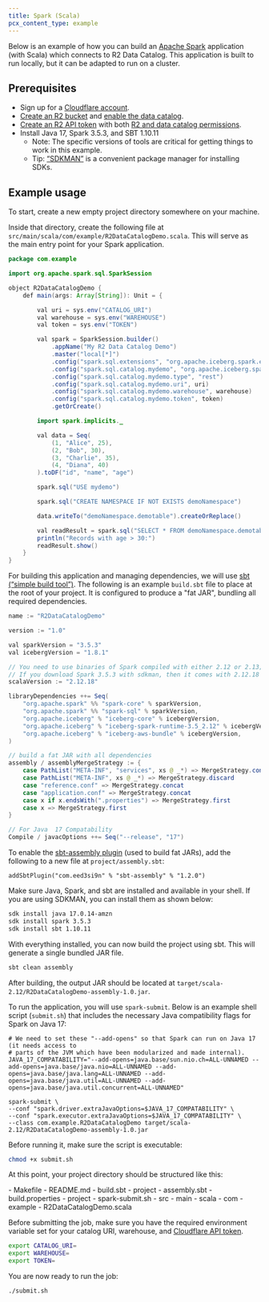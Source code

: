 ```yaml
---
title: Spark (Scala)
pcx_content_type: example
---
```




Below is an example of how you can build an [Apache Spark](https://spark.apache.org/) application (with Scala) which connects to R2 Data Catalog. This application is built to run locally, but it can be adapted to run on a cluster.

## Prerequisites

- Sign up for a [Cloudflare account](https://dash.cloudflare.com/sign-up/workers-and-pages).
- [Create an R2 bucket](/r2/buckets/create-buckets/) and [enable the data catalog](/r2/data-catalog/manage-catalogs/#enable-r2-data-catalog-on-a-bucket).
- [Create an R2 API token](/r2/api/tokens/) with both [R2 and data catalog permissions](/r2/api/tokens/#permissions).
- Install Java 17, Spark 3.5.3, and SBT 1.10.11
  - Note: The specific versions of tools are critical for getting things to work in this example.
  - Tip: [“SDKMAN”](https://sdkman.io/) is a convenient package manager for installing SDKs.

## Example usage

To start, create a new empty project directory somewhere on your machine.

Inside that directory, create the following file at `src/main/scala/com/example/R2DataCatalogDemo.scala`. This will serve as the main entry point for your Spark application.

```java
package com.example

import org.apache.spark.sql.SparkSession

object R2DataCatalogDemo {
    def main(args: Array[String]): Unit = {

        val uri = sys.env("CATALOG_URI")
        val warehouse = sys.env("WAREHOUSE")
        val token = sys.env("TOKEN")

        val spark = SparkSession.builder()
            .appName("My R2 Data Catalog Demo")
            .master("local[*]")
            .config("spark.sql.extensions", "org.apache.iceberg.spark.extensions.IcebergSparkSessionExtensions")
            .config("spark.sql.catalog.mydemo", "org.apache.iceberg.spark.SparkCatalog")
            .config("spark.sql.catalog.mydemo.type", "rest")
            .config("spark.sql.catalog.mydemo.uri", uri)
            .config("spark.sql.catalog.mydemo.warehouse", warehouse)
            .config("spark.sql.catalog.mydemo.token", token)
            .getOrCreate()

        import spark.implicits._

        val data = Seq(
            (1, "Alice", 25),
            (2, "Bob", 30),
            (3, "Charlie", 35),
            (4, "Diana", 40)
        ).toDF("id", "name", "age")

        spark.sql("USE mydemo")

        spark.sql("CREATE NAMESPACE IF NOT EXISTS demoNamespace")

        data.writeTo("demoNamespace.demotable").createOrReplace()

        val readResult = spark.sql("SELECT * FROM demoNamespace.demotable WHERE age > 30")
        println("Records with age > 30:")
        readResult.show()
    }
}
```

For building this application and managing dependencies, we will use [sbt (“simple build tool”)](https://www.scala-sbt.org/). The following is an example `build.sbt` file to place at the root of your project. It is configured to produce a "fat JAR", bundling all required dependencies.

```java
name := "R2DataCatalogDemo"

version := "1.0"

val sparkVersion = "3.5.3"
val icebergVersion = "1.8.1"

// You need to use binaries of Spark compiled with either 2.12 or 2.13; and 2.12 is more common.
// If you download Spark 3.5.3 with sdkman, then it comes with 2.12.18
scalaVersion := "2.12.18"

libraryDependencies ++= Seq(
    "org.apache.spark" %% "spark-core" % sparkVersion,
    "org.apache.spark" %% "spark-sql" % sparkVersion,
    "org.apache.iceberg" % "iceberg-core" % icebergVersion,
    "org.apache.iceberg" % "iceberg-spark-runtime-3.5_2.12" % icebergVersion,
    "org.apache.iceberg" % "iceberg-aws-bundle" % icebergVersion,
)

// build a fat JAR with all dependencies
assembly / assemblyMergeStrategy := {
    case PathList("META-INF", "services", xs @ _*) => MergeStrategy.concat
    case PathList("META-INF", xs @ _*) => MergeStrategy.discard
    case "reference.conf" => MergeStrategy.concat
    case "application.conf" => MergeStrategy.concat
    case x if x.endsWith(".properties") => MergeStrategy.first
    case x => MergeStrategy.first
}

// For Java  17 Compatability
Compile / javacOptions ++= Seq("--release", "17")
```

To enable the [sbt-assembly plugin](https://github.com/sbt/sbt-assembly?tab=readme-ov-file) (used to build fat JARs), add the following to a new file at `project/assembly.sbt`:

```
addSbtPlugin("com.eed3si9n" % "sbt-assembly" % "1.2.0")
```

Make sure Java, Spark, and sbt are installed and available in your shell. If you are using SDKMAN, you can install them as shown below:

```bash
sdk install java 17.0.14-amzn
sdk install spark 3.5.3
sdk install sbt 1.10.11
```

With everything installed, you can now build the project using sbt. This will generate a single bundled JAR file.

```bash
sbt clean assembly
```

After building, the output JAR should be located at `target/scala-2.12/R2DataCatalogDemo-assembly-1.0.jar`.

To run the application, you will use `spark-submit`. Below is an example shell script (`submit.sh`) that includes the necessary Java compatibility flags for Spark on Java 17:

```
# We need to set these "--add-opens" so that Spark can run on Java 17 (it needs access to
# parts of the JVM which have been modularized and made internal).
JAVA_17_COMPATABILITY="--add-opens=java.base/sun.nio.ch=ALL-UNNAMED --add-opens=java.base/java.nio=ALL-UNNAMED --add-opens=java.base/java.lang=ALL-UNNAMED --add-opens=java.base/java.util=ALL-UNNAMED --add-opens=java.base/java.util.concurrent=ALL-UNNAMED"

spark-submit \
--conf "spark.driver.extraJavaOptions=$JAVA_17_COMPATABILITY" \
--conf "spark.executor.extraJavaOptions=$JAVA_17_COMPATABILITY" \
--class com.example.R2DataCatalogDemo target/scala-2.12/R2DataCatalogDemo-assembly-1.0.jar
```

Before running it, make sure the script is executable:

```bash
chmod +x submit.sh
```

At this point, your project directory should be structured like this:

<FileTree>
- Makefile
- README.md
- build.sbt
- project
  - assembly.sbt
  - build.properties
  - project
- spark-submit.sh
- src
  - main
	  - scala
		  - com
			  - example
				  - R2DataCatalogDemo.scala
</FileTree>

Before submitting the job, make sure you have the required environment variable set for your catalog URI, warehouse, and [Cloudflare API token](/r2/api/tokens/).

```bash
export CATALOG_URI=
export WAREHOUSE=
export TOKEN=
```

You are now ready to run the job:

```bash
./submit.sh
```
